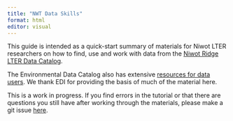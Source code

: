 ```yaml
---
title: "NWT Data Skills"
format: html
editor: visual
---
```


This guide is intended as a quick-start summary of materials for Niwot LTER researchers on how to find, use and work with data from the [Niwot Ridge LTER Data Catalog](https://nwt.lternet.edu/data-catalog).

The Environmental Data Catalog also has extensive [resources for data users](https://edirepository.org/resources/resources-for-data-users). We thank EDI for providing the basis of much of the material here.

This is a work in progress. If you find errors in the tutorial or that there are questions you still have after working through the materials, please make a git issue [here](https://github.com/NWTlter/data_skills/issues).
